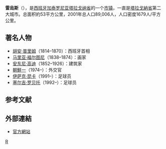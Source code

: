 {{Infobox settlement
| name                    = 雷乌斯
| native_name             = Reus
| settlement_type         = 市镇
| image_skyline           = Catalunya-Reus-Monument-Joan-Prim.JPG
| imagesize               = 
| image_alt               = 
| image_caption           = [[胡安·普里姆|胡安·普里姆]]雕像
| image_flag              = Flag of Reus (Tarragona).svg
| flag_size               = 
| flag_alt                = 
| image_shield            = Ct_reus-emblem.png
| image_map               = Localització de Reus.png
| mapsize                 = 170px
| map_alt                 =
| map_caption             = 在加泰罗尼亚的位置
| pushpin_map             = Spain
| pushpin_label_position  = 
| pushpin_map_alt         = 
| pushpin_map_caption     = 在西班牙的位置
| coordinates             = {{coord|41.156|1.108|region:ES_type:city|display=inline,title}}
| subdivision_type        = 国家
| subdivision_name        = 西班牙
| subdivision_type1       = [[西班牙行政区划|自治区]]
| subdivision_name1       = [[加泰罗尼亚|加泰罗尼亚]]
| subdivision_type2       = [[省_(西班牙)|省]]
| subdivision_name2       = [[塔拉戈纳省|塔拉戈纳省]]
| established_title       = 
| established_date        = 
| leader_party            = 
| leader_title            = 
| leader_name             = 
| area_footnotes          = <ref name=idescat>{{cite web|url=http://www.idescat.cat/emex/?lang=en&id=431233|title=El municipi en xifres: Reus|publisher=[[Institut_d'Estadística_de_Catalunya|Statistical Institute of Catalonia]]|accessdate=2015-11-23|archive-date=2015-11-25|archive-url=https://web.archive.org/web/20151125043241/http://www.idescat.cat/emex/?lang=en&id=431233|dead-url=no}}</ref>
| area_total_km2          = 52.8
| elevation_footnotes     =
| elevation_m             = 134
| population_footnotes    =<ref name=municat>{{cite web|url=http://aplicacions.municat.gencat.cat/index.php?page=consulta&mostraEns=4312330008|title=Ajuntament de Reus|publisher=Generalitat of Catalonia|accessdate=2015-11-13|archive-date=2018-07-15|archive-url=https://web.archive.org/web/20180715210545/http://aplicacions.municat.gencat.cat/index.php?page=consulta&mostraEns=4312330008|dead-url=no}}</ref>
| population_total        = 104962
| population_as_of        = 2014年
| population_density_km2  = auto
| population_demonym      = 
| population_note         = 
| timezone1               = [[欧洲中部时间|CET]]
| utc_offset1             = +1
| timezone1_DST           = [[欧洲中部夏令时间|CEST]]
| utc_offset1_DST         = +2
| postal_code_type        = 邮编
| postal_code             = 
| area_code_type          = 
| area_code               = 
| website                 = {{URL|www.reus.cat}}
}}
'''雷烏斯'''（{{lang-ca|Reus}}），是[[西班牙|西班牙]][[加泰罗尼亚|加泰罗尼亚]][[塔拉戈纳省|塔拉戈纳省]]的一个[[市镇_(西班牙)|市镇]]，一直是[[塔拉戈納省|塔拉戈納省]]第二大城市。总面积約53平方公里，2001年总人口89,006人，人口密度1679人/平方公里。
==著名人物==
* [[胡安·普里姆|胡安·普里姆]]（1814–1870）：西班牙首相
* [[马里亚·福尔图尼|马里亚·福尔图尼]]（1838–1874）：画家
* [[安东尼·高迪|安东尼·高迪]]（1852–1926）：建筑家
* [[朝鮮一|朝鮮一]]（1974–）：外交官
* [[伊萨克·昆卡|伊萨克·昆卡]]（1991–）：足球员
* [[塞尔吉·罗贝托|塞尔吉·罗贝托]]（1992–）：足球员
==参考文献==
{{reflist}}
==外部連結==
* [http://www.reus.cat/ 官方網站] {{Wayback|url=http://www.reus.cat/ |date=20100314101937 }}
{{Authority control}}
[[Category:塔拉戈纳省市镇|R]]